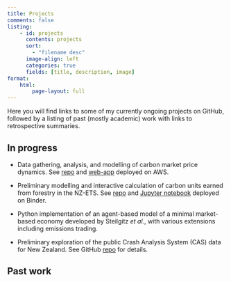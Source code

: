 ```yaml
---
title: Projects
comments: false
listing:
    - id: projects
      contents: projects
      sort:
        - "filename desc"
      image-align: left
      categories: true
      fields: [title, description, image]
format:
    html:
        page-layout: full
---
```


Here you will find links to some of my currently ongoing projects on GitHub, followed by a listing of past (mostly academic) work with links to retrospective summaries.

## In progress
- Data gathering, analysis, and modelling of carbon market price dynamics. See [repo](https://github.com/dmitrische/nzu-market) and [web-app](http://13.239.6.213:8501/) deployed on AWS.

- Preliminary modelling and interactive calculation of carbon units earned from forestry in the NZ-ETS. See [repo](https://github.com/dmitrische/look-up-tables) and [Jupyter notebook](https://mybinder.org/v2/gh/ds656/look-up-tables.git/HEAD?labpath=iplot-mpi-tables.ipynb) deployed on Binder.

- Python implementation of an agent-based model of a minimal market-based economy developed by Steilgitz *et al.*, with various extensions including emissions trading.

- Preliminary exploration of the public Crash Analysis System (CAS) data for New Zealand. See GitHub [repo](https://github.com/dmitrische/cas-data-exploration) for details.

## Past work

:::{#projects}
:::

## 